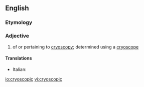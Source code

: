 ==English==

===Etymology===
{{confix|cryo|scopic|lang=en}}

===Adjective===
{{en-adj|-}}

# {{context|chemistry|physics|lang=en}} of or pertaining to [[cryoscopy]]; determined using a [[cryoscope]]

====Translations====
{{trans-top|of or pertaining to cryoscopy}}
* Italian: {{t|it|crioscopico}}
{{trans-mid}}
{{trans-bottom}}

[[io:cryoscopic]]
[[vi:cryoscopic]]